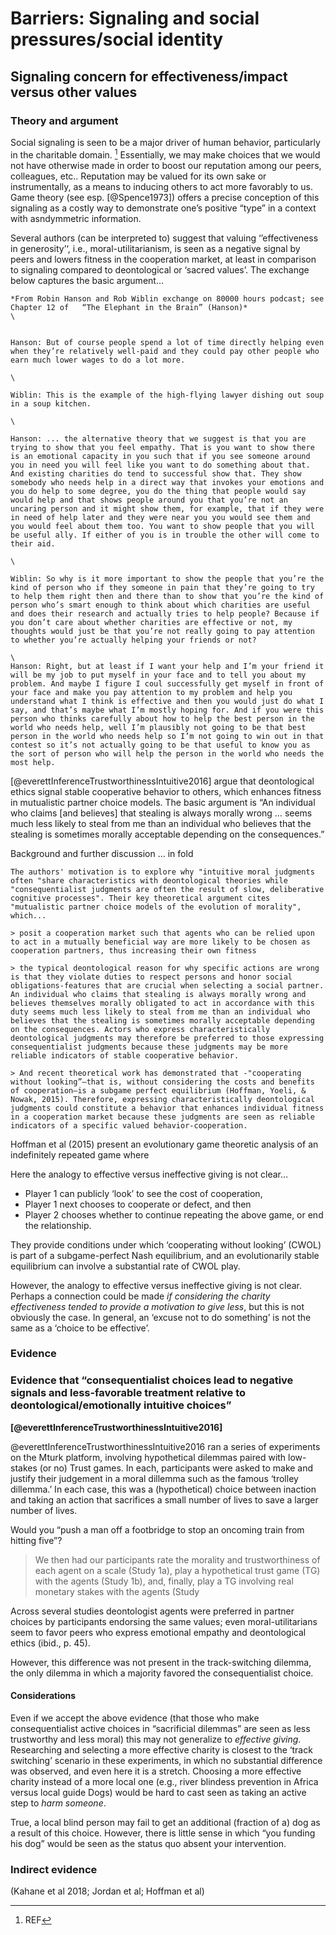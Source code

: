 # Barriers: Signaling and social pressures/social identity {#social}

## Signaling concern for effectiveness/impact versus other values

### Theory and argument
Social signaling is seen to be a major driver of human behavior,  particularly in the charitable domain. ^[REF] Essentially, we may make choices that we would not have otherwise made in order to boost our reputation among our peers, colleagues, etc.. Reputation may be valued for its own sake or instrumentally, as a means  to inducing others to act more favorably to us. Game theory (see esp. [@Spence1973]) offers a precise conception of this signaling as a costly way to demonstrate one's positive "type"  in a context with asndymmetric information.

Several authors (can be interpreted to) suggest that valuing ''effectiveness in generosity'', i.e., moral-utilitarianism, is seen as a negative signal by peers and lowers fitness in the cooperation market, at least in comparison to signaling compared to deontological or ‘sacred values’. The exchange below captures the basic argument... 

```block2

*From Robin Hanson and Rob Wiblin exchange on 80000 hours podcast; see Chapter 12 of   “The Elephant in the Brain” (Hanson)*
\


Hanson: But of course people spend a lot of time directly helping even when they’re relatively well-paid and they could pay other people who earn much lower wages to do a lot more.

\

Wiblin: This is the example of the high-flying lawyer dishing out soup in a soup kitchen.

\

Hanson: ... the alternative theory that we suggest is that you are trying to show that you feel empathy. That is you want to show there is an emotional capacity in you such that if you see someone around you in need you will feel like you want to do something about that. And existing charities do tend to successful show that. They show somebody who needs help in a direct way that invokes your emotions and you do help to some degree, you do the thing that people would say would help and that shows people around you that you’re not an uncaring person and it might show them, for example, that if they were in need of help later and they were near you you would see them and you would feel about them too. You want to show people that you will be useful ally. If either of you is in trouble the other will come to their aid.

\

Wiblin: So why is it more important to show the people that you’re the kind of person who if they someone in pain that they’re going to try to help them right then and there than to show that you’re the kind of person who’s smart enough to think about which charities are useful and does their research and actually tries to help people? Because if you don’t care about whether charities are effective or not, my thoughts would just be that you’re not really going to pay attention to whether you’re actually helping your friends or not?

\
Hanson: Right, but at least if I want your help and I’m your friend it will be my job to put myself in your face and to tell you about my problem. And maybe I figure I coul successfully get myself in front of your face and make you pay attention to my problem and help you understand what I think is effective and then you would just do what I say, and that’s maybe what I’m mostly hoping for. And if you were this person who thinks carefully about how to help the best person in the world who needs help, well I’m plausibly not going to be that best person in the world who needs help so I’m not going to win out in that contest so it’s not actually going to be that useful to know you as the sort of person who will help the person in the world who needs the most help.

```  


[@everettInferenceTrustworthinessIntuitive2016] argue that deontological ethics signal stable cooperative behavior to others, which enhances fitness in mutualistic partner choice models. The basic argument is "An individual who claims [and believes] that stealing is always morally wrong ... seems much less likely to steal from me than an individual who believes that the stealing is sometimes morally acceptable depending on the consequences."



Background and further discussion ... in fold
```block2

The authors' motivation is to explore why "intuitive moral judgments often "share characteristics with deontological theories while  "consequentialist judgments are often the result of slow, deliberative cognitive processes". Their key theoretical argument cites "mutualistic partner choice models of the evolution of morality", which...

> posit a cooperation market such that agents who can be relied upon to act in a mutually beneficial way are more likely to be chosen as cooperation partners, thus increasing their own fitness

> the typical deontological reason for why specific actions are wrong is that they violate duties to respect persons and honor social obligations-features that are crucial when selecting a social partner. An individual who claims that stealing is always morally wrong and believes themselves morally obligated to act in accordance with this duty seems much less likely to steal from me than an individual who believes that the stealing is sometimes morally acceptable depending on the consequences. Actors who express characteristically deontological judgments may therefore be preferred to those expressing consequentialist judgments because these judgments may be more reliable indicators of stable cooperative behavior.

> And recent theoretical work has demonstrated that -"cooperating without looking”—that is, without considering the costs and benefits of cooperation—is a subgame perfect equilibrium (Hoffman, Yoeli, & Nowak, 2015). Therefore, expressing characteristically deontological judgments could constitute a behavior that enhances individual fitness in a cooperation market because these judgments are seen as reliable indicators of a specific valued behavior-cooperation.

```

Hoffman et al (2015) present an evolutionary game theoretic analysis of an indefinitely repeated game where 

<div class="marginnote">
Here the analogy to effective versus ineffective giving is not clear...
</div>
 
- Player 1 can publicly 'look' to see the cost of cooperation,
- Player 1 next chooses to cooperate or defect, and then  
- Player 2 chooses whether to continue repeating the above game, or end the relationship. 

They provide conditions under which 'cooperating without looking' (CWOL) is part of a subgame-perfect Nash equilibrium, and an evolutionarily stable equilibrium can involve a substantial rate of CWOL play.

However, the analogy to effective versus ineffective giving is not clear. Perhaps a connection could be made *if considering the charity effectiveness tended to provide a motivation to give less*, but this is not obviously the case.  In general, an 'excuse not to do something' is not the same as a 'choice to be effective'.


### Evidence 

### Evidence that "consequentialist choices lead to negative signals and less-favorable treatment relative to deontological/emotionally intuitive choices "

**[@everettInferenceTrustworthinessIntuitive2016]**

@everettInferenceTrustworthinessIntuitive2016 ran a series of experiments on the Mturk platform, involving hypothetical dilemmas paired with low-stakes (or no) Trust games.
In each, participants were asked to make and justify their judgement in a moral dillemma such as the famous 'trolley dillemma.' In each case, this was a (hypothetical) choice between inaction and taking an action that sacrifices a small number of lives to save a larger number of lives. 

<div class="marginnote">
Would you "push a man off a footbridge to stop an oncoming train from hitting five"?
</div>
 
> We then had our participants rate the morality and trustworthiness of each agent on a scale (Study 1a), play a hypothetical trust game (TG) with the agents (Study 1b), and, finally, play a TG involving real monetary stakes with the agents (Study

Across several studies deontologist agents were preferred in partner choices by participants endorsing the same values; even moral-utilitarians seem to favor peers who express emotional empathy and deontological ethics (ibid.,  p. 45). 

However, this difference was not present in the track-switching dilemma, the only dilemma in which a majority favored the consequentialist choice.

#### Considerations 

Even if we accept the above evidence (that those who make consequentialist active choices in "sacrificial dilemmas" are seen as less trustworthy and less moral) this may not generalize to *effective giving*. Researching and selecting a more effective charity is closest to the 'track switching' scenario in these experiments, in which no substantial difference was observed, and even here it is a stretch. Choosing a more effective charity instead of a more local one (e.g., river blindess prevention in Africa versus local guide Dogs) would be hard to cast seen as taking an active step to *harm someone*. 

<div class="marginnote">
True, a local blind person may fail to get an additional (fraction of a) dog as a result of this choice. However, there is little sense in which "you funding his dog" would be seen as the status quo absent your intervention.  
</div>
 
### Indirect evidence

(Kahane et al 2018; Jordan et al; Hoffman et al)



